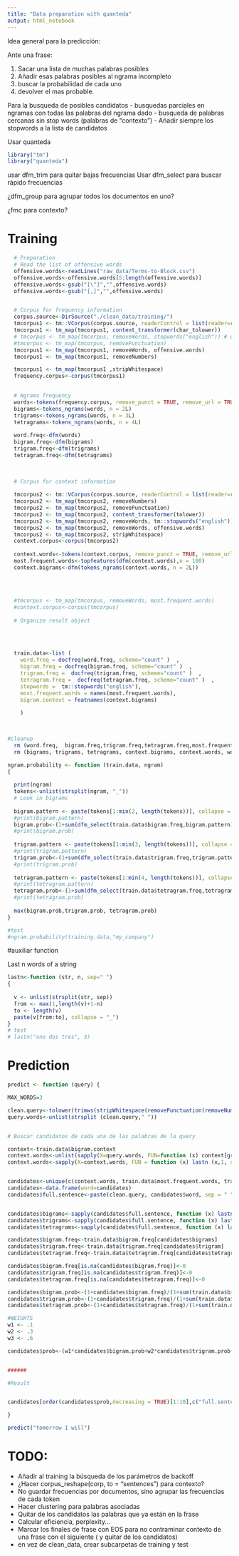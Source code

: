 ```yaml
---
title: "Data preparation with quanteda"
output: html_notebook
---
```




Idea general para la predicción:

Ante una frase: 

1.	Sacar una lista de muchas palabras posibles
2.	Añadir esas palabras posibles al ngrama incompleto
3.	buscar la probabilidad de cada uno 
4.	devolver el mas probable.


Para la busqueda de posibles candidatos
- busquedas parciales en ngramas con todas las palabras del  ngrama dado
- busqueda de palabras cercanas sin stop words (palabras de “contexto”) 
- Añadir siempre los stopwords a la lista de candidatos 
 
Usar quanteda

```r
library("tm")
library("quanteda")
```



usar dfm_trim para quitar bajas frecuencias
Usar dfm_select para buscar rápido frecuencias

¿dfm_group para agrupar todos los documentos en uno?


¿fmc para contexto?




#  Training

```r

  # Preparation
  # Read the list of offensive words 
  offensive.words<-readLines("raw_data/Terms-to-Block.csv")
  offensive.words<-offensive.words[5:length(offensive.words)]
  offensive.words<-gsub("[\"]","",offensive.words)
  offensive.words<-gsub("[,]","",offensive.words)  


  # Corpus for frequency information
  corpus.source<-DirSource("./clean_data/training/")
  tmcorpus1 <- tm::VCorpus(corpus.source, readerControl = list(reader=readPlain,language = "en"))
  tmcorpus1 <- tm_map(tmcorpus1, content_transformer(char_tolower))
  # tmcorpus <- tm_map(tmcorpus, removeWords, stopwords("english")) # quitar
  #tmcorpus <- tm_map(tmcorpus, removePunctuation)
  tmcorpus1 <- tm_map(tmcorpus1, removeWords, offensive.words)
  tmcorpus1 <- tm_map(tmcorpus1, removeNumbers)

  tmcorpus1 <- tm_map(tmcorpus1 ,stripWhitespace)
  frequency.corpus<-corpus(tmcorpus1)
  

  # Ngrams frequency
  words<-tokens(frequency.corpus, remove_punct = TRUE, remove_url = TRUE)
  bigrams<-tokens_ngrams(words, n = 2L)
  trigrams<-tokens_ngrams(words, n = 3L)
  tetragrams<-tokens_ngrams(words, n = 4L)
  
  word.freq<-dfm(words)
  bigram.freq<-dfm(bigrams)
  trigram.freq<-dfm(trigrams)
  tetragram.freq<-dfm(tetragrams)
  

  
  # Corpus for context information
  
  tmcorpus2 <- tm::VCorpus(corpus.source, readerControl = list(reader=readPlain,language = "en"))
  tmcorpus2 <- tm_map(tmcorpus2, removeNumbers)
  tmcorpus2 <- tm_map(tmcorpus2, removePunctuation)
  tmcorpus2 <- tm_map(tmcorpus2, content_transformer(tolower))
  tmcorpus2 <- tm_map(tmcorpus2, removeWords, tm::stopwords("english"))
  tmcorpus2 <- tm_map(tmcorpus2, removeWords, offensive.words)
  tmcorpus2 <- tm_map(tmcorpus2, stripWhitespace)
  context.corpus<-corpus(tmcorpus2)
  
  context.words<-tokens(context.corpus, remove_punct = TRUE, remove_url = TRUE)
  most.frequent.words<-topfeatures(dfm(context.words),n = 100)
  context.bigrams<-dfm(tokens_ngrams(context.words, n = 2L))
  
  
  
  
  #tmcorpus <- tm_map(tmcorpus, removeWords, most.frequent.words)
  #context.corpus<-corpus(tmcorpus)
  
  # Organize result object 

  
  
  
  train.data<-list (
    word.freq = docfreq(word.freq, scheme="count" )  ,
    bigram.freq = docfreq(bigram.freq, scheme="count" )  ,
    trigram.freq =  docfreq(trigram.freq, scheme="count" )  ,
    tetragram.freq =  docfreq(tetragram.freq, scheme="count" )  ,
    stopwords =  tm::stopwords("english"),
    most.frequent.words = names(most.frequent.words),
    bigram.context = featnames(context.bigrams)
    
    )

  

```

```r
#cleanup
  rm (word.freq,  bigram.freq,trigram.freq,tetragram.freq,most.frequent.words,context.corpus, tmcorpus1, tmcorpus2)
  rm (bigrams, trigrams, tetragrams, context.bigrams, context.words, words)


```



 
```r

ngram.probability <- function (train.data, ngram)
{
  
  print(ngram)
  tokens<-unlist(strsplit(ngram, "_"))
  # Look in bigrams
  
  bigram.pattern <- paste(tokens[1:min(2, length(tokens))], collapse = "_")
  #print(bigram.pattern)
  bigram.prob<-(1+sum(dfm_select(train.data$bigram.freq,bigram.pattern))) / (1+sum(ntoken(train.data$bigram.freq)))
  #print(bigram.prob)
  
  trigram.pattern <- paste(tokens[1:min(3, length(tokens))], collapse = "_")
  #print(trigram.pattern)
  trigram.prob<-(1+sum(dfm_select(train.data$trigram.freq,trigram.pattern))) / (1+sum(ntoken(train.data$trigram.freq)))
  #print(trigram.prob)
  
  tetragram.pattern <- paste(tokens[1:min(4, length(tokens))], collapse = "_") 
  #print(tetragram.pattern)
  tetragram.prob<-(1+sum(dfm_select(train.data$tetragram.freq,tetragram.pattern))) / (1+sum(ntoken(train.data$tetragram.freq)))
  #print(tetragram.prob)
  
  max(bigram.prob,trigram.prob, tetragram.prob)
}

#test 
#ngram.probability(training.data,"my_company")

```



#auxiliar function 

Last n words of a string
```r
lastn<-function (str, n, sep=" ")
{
  
  v <- unlist(strsplit(str, sep))
  from <- max(1,length(v)+1-n)
  to <- length(v)
  paste(v[from:to], collapse = "_")
}
# test
# lastn("uno dos tres", 3)
```



# Prediction 



```r



predict <- function (query) {

MAX_WORDS=3

clean.query<-tolower(trimws(stripWhitespace(removePunctuation(removeNumbers(query)))))
query.words<-unlist(strsplit (clean.query," "))


# Buscar candidatos de cada una de las palabras de la query

context<-train.data$bigram.context
context.words<-unlist(sapply(X=query.words, FUN=function (x) context[grep(x=context,pattern=paste0("^",x,"_"))]))
context.words<-sapply(X=context.words, FUN = function (x) lastn (x,1, sep="_"))


candidates<-unique(c(context.words, train.data$most.frequent.words, train.data$stopwords))
candidates<-data.frame(word=candidates)
candidates$full.sentence<-paste(clean.query, candidates$word, sep = " ")


candidates$bigrams<-sapply(candidates$full.sentence, function (x) lastn (x,2))
candidates$trigrams<-sapply(candidates$full.sentence, function (x) lastn (x,3))
candidates$tetragrams<-sapply(candidates$full.sentence, function (x) lastn (x,4))

candidates$bigram.freq<-train.data$bigram.freq[candidates$bigrams]
candidates$trigram.freq<-train.data$trigram.freq[candidates$trigram]
candidates$tetragram.freq<-train.data$tetragram.freq[candidates$tetragram]

candidates$bigram.freq[is.na(candidates$bigram.freq)]<-0
candidates$trigram.freq[is.na(candidates$trigram.freq)]<-0
candidates$tetragram.freq[is.na(candidates$tetragram.freq)]<-0

candidates$bigram.prob<-(1+candidates$bigram.freq)/(1+sum(train.data$bigram.freq))
candidates$trigram.prob<-(1+candidates$trigram.freq)/(1+sum(train.data$trigram.freq))
candidates$tetragram.prob<-(1+candidates$tetragram.freq)/(1+sum(train.data$tetragram.freq))

#WEIGHTS
w1 <- .1
w2 <- .3
w3 <- .6

candidates$prob<-(w1*candidates$bigram.prob+w2*candidates$trigram.prob+w3*candidates$tetragram.prob)/3


######

#Result


candidates[order(candidates$prob,decreasing = TRUE)[1:10],c("full.sentence","prob")]

}

predict("tomorrow I will")


```








# TODO: 


- Añadir al training la búsqueda de los parámetros de backoff
- ¿Hacer corpus_reshape(corp, to = "sentences") para contexto?
- No guardar frecuencias por documentos, sino agrupar las frecuencias de cada token
- Hacer clustering para palabras asociadas
- Quitar de los candidatos las palabras que ya están en la frase
- Calcular eficiencia, perplexity...
- Marcar los finales de frase con EOS para no contraminar contexto de una frase con el siguiente ( y quitar de los candidatos)
- en vez de clean_data, crear subcarpetas de training y test


